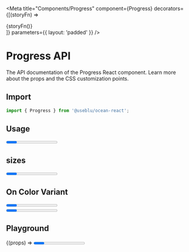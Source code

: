 

<Meta
  title="Components/Progress"
  component={Progress}
  decorators={[(storyFn) => <div className="show-grid">{storyFn()}</div>]}
  parameters={{ layout: 'padded' }}
/>

# Progress API

The API documentation of the Progress React component. Learn more about the props and the CSS customization points.

## Import

```javascript
import { Progress } from '@useblu/ocean-react';
```

## Usage

<Canvas withSource="open" withToolbar>
  <Story name="usage">
    <Progress />
  </Story>
</Canvas>

## sizes

<Canvas withSource="open" withToolbar>
  <Story name="sizes">
    <div class="flex-story">
      <Progress size="sm" />
      <Progress size="md" />
      <Progress size="lg" />
    </div>
  </Story>
</Canvas>

## On Color Variant

<Canvas withSource="open" withToolbar>
  <Story name="colors">
    <div class="flex-story" style={{ backgroundColor: '#333' }}>
      <Progress onColor />
    </div>
    <div class="flex-story" style={{ backgroundColor: '#fff' }}>
      <Progress />
    </div>
  </Story>
</Canvas>

## Playground

<Canvas>
  <Story
    name="playground"
    args={{
      onColor: false,
      size: 'md',
    }}
    argTypes={{
      size: {
        name: 'size',
        options: ['sm', 'md', 'lg'],
        control: { type: 'select' },
      },
      onColor: {
        name: 'On Color',
        control: 'boolean',
      },
    }}
  >
    {(props) => <Progress {...props} />}
  </Story>
</Canvas>
